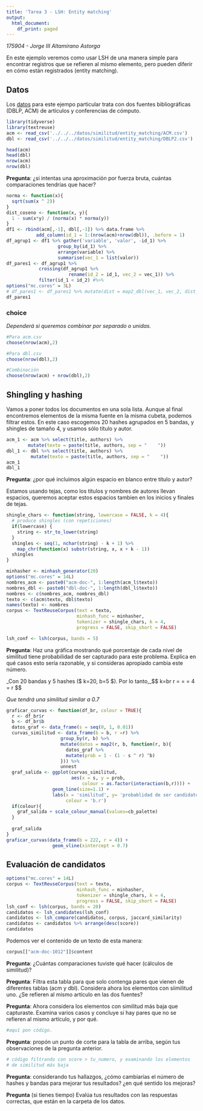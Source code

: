 ```yaml
---
title: 'Tarea 3 - LSH: Entity matching'
output:
  html_document:
    df_print: paged
---
```


_175904 - Jorge III Altamirano Astorga_


En este ejemplo veremos como usar LSH de una manera simple para encontrar registros que se refieren al mismo elemento, pero pueden diferir en cómo están registrados (entity matching).

## Datos

Los [datos](https://dbs.uni-leipzig.de/de/research/projects/object_matching/fever/benchmark_datasets_for_entity_resolution) para este ejempo particular trata con dos fuentes bibliográficas (DBLP, ACM)
de artículos y conferencias de cómputo. 


```r
library(tidyverse)
library(textreuse)
acm <- read_csv('../../../datos/similitud/entity_matching/ACM.csv')
dbl <- read_csv('../../../datos/similitud/entity_matching/DBLP2.csv')
```

```r
head(acm)
head(dbl)
nrow(acm)
nrow(dbl)
```

**Pregunta**: ¿si intentas una aproximación por fuerza bruta, cuántas comparaciones
tendrías que hacer?

```r
norma <- function(x){
  sqrt(sum(x ^ 2))
}
dist_coseno <- function(x, y){
  1 - sum(x*y) / (norma(x) * norma(y))
}
df1 <- rbind(acm[,-1], dbl[,-1]) %>% data.frame %>%
           add_column(id_1 = 1:(nrow(acm)+nrow(dbl)), .before = 1)
df_agrup1 <- df1 %>% gather('variable', 'valor', -id_1) %>%
                   group_by(id_1) %>%
                   arrange(variable) %>%
                   summarise(vec_1 = list(valor))
df_pares1 <- df_agrup1 %>% 
            crossing(df_agrup1 %>% 
                       rename(id_2 = id_1, vec_2 = vec_1)) %>%
            filter(id_1 < id_2) #%>%
options("mc.cores" = 3L)
# df_pares1 <- df_pares1 %>% mutate(dist = map2_dbl(vec_1, vec_2, dist_coseno))
df_pares1
```

### choice

_Dependerá si queremos combinar por separado o unidas._


```r
#Para acm.csv
choose(nrow(acm),2)

#Para dbl.csv
choose(nrow(dbl),2)

#Combinación
choose(nrow(acm) + nrow(dbl),2)
```


## Shingling y hashing

Vamos a poner todos los documentos en una sola lista. Aunque al final
encontremos elementos de la misma fuente en la misma cubeta, podemos
filtrar estos. En este caso escogemos 20 hashes agrupados en 5 bandas, y 
shingles de tamaño 4, y usamos sólo título y autor.

```r
acm_1 <- acm %>% select(title, authors) %>% 
        mutate(texto = paste(title, authors, sep = "    "))
dbl_1 <- dbl %>% select(title, authors) %>% 
         mutate(texto = paste(title, authors, sep = "    "))
acm_1
dbl_1
```

**Pregunta**: ¿por qué incluimos algún espacio en blanco entre título y autor?

Estamos usando tejas, como los titulos y nombres de autores llevan espacios, queremos aceptar estos espacios tambien en los inicios y finales de tejas.


```r
shingle_chars <- function(string, lowercase = FALSE, k = 4){
  # produce shingles (con repeticiones)
  if(lowercase) {
    string <- str_to_lower(string)
  }
  shingles <- seq(1, nchar(string) - k + 1) %>%
    map_chr(function(x) substr(string, x, x + k - 1))
  shingles
}

minhasher <- minhash_generator(20)
options("mc.cores" = 14L)
nombres_acm <- paste0("acm-doc-", 1:length(acm_l$texto))
nombres_dbl <- paste0("dbl-doc-", 1:length(dbl_l$texto))
nombres <- c(nombres_acm, nombres_dbl)
texto <- c(acm$texto, dbl$texto)
names(texto) <- nombres
corpus <- TextReuseCorpus(text = texto,
                          minhash_func = minhasher,
                          tokenizer = shingle_chars, k = 4,
                          progress = FALSE, skip_short = FALSE)

lsh_conf <- lsh(corpus, bands = 5) 
```


**Pregunta**: Haz una gráfica mostrando qué porcentaje de cada nivel
de similitud tiene probabilidad de ser capturado para este problema.
Explica en qué casos esto sería razonable, y si consideras apropiado
cambia este número.

_Con 20 bandas y 5 hashes ($ k=20, b=5 $). Por lo tanto,_
$$
k=br \rightarrow r =  \frac{k}{b} = \frac {20}{5} = 4 = r
$$

_Que tendrá una similitud similar a 0.7_

```r
graficar_curvas <- function(df_br, colour = TRUE){
  r <- df_br$r
  b <- df_br$b
  datos_graf <- data_frame(s = seq(0, 1, 0.01))
  curvas_similitud <- data_frame(b = b, r =r) %>%
                    group_by(r, b) %>%
                    mutate(datos = map2(r, b, function(r, b){
                      datos_graf %>% 
                      mutate(prob = 1 - (1 - s ^ r) ^b)
                    })) %>%
                    unnest
  graf_salida <- ggplot(curvas_similitud, 
                        aes(x = s, y = prob, 
                            colour = as.factor(interaction(b,r)))) +
                 geom_line(size=1.1) + 
                 labs(x = 'similitud', y= 'probablidad de ser candidato',
                      colour = 'b.r') 
  if(colour){
    graf_salida + scale_colour_manual(values=cb_palette)
  }
                 
  graf_salida
}
graficar_curvas(data_frame(b = 222, r = 4)) + 
                 geom_vline(xintercept = 0.7)
```


## Evaluación de candidatos

```r
options("mc.cores" = 14L)
corpus <- TextReuseCorpus(text = texto,
                          minhash_func = minhasher,
                          tokenizer = shingle_chars, k = 4,
                          progress = FALSE, skip_short = FALSE)
lsh_conf <- lsh(corpus, bands = 20)
candidatos <- lsh_candidates(lsh_conf)
candidatos <- lsh_compare(candidatos, corpus, jaccard_similarity)
candidatos <- candidatos %>% arrange(desc(score))
candidatos
```

Podemos ver el contenido de un texto de esta manera:

```r
corpus[["acm-doc-1012"]]$content
```


**Pregunta**: ¿Cuántas comparaciones tuviste qué hacer (cálculos de similitud)?

**Pregunta**:  Filtra esta tabla para que
solo contenga pares que vienen de diferentes tablas (acm y dbl).
Considera ahora los elementos con siimilitud uno. ¿Se refieren al
mismo artículo en las dos fuentes? 

**Pregunta**: Ahora considera los elementos 
con similitud más baja que capturaste. Examina varios casos y concluye
si hay pares que no se refieren al mismo artículo, y por qué.

```r
#aquí pon código.
```

**Pregunta**: propón un punto de corte para la tabla de arriba, según tus
observaciones de la pregunta anterior.

```r
# código filtrando con score > tu_numero, y examinando los elementos
# de similitud más baja
```

**Pregunta**: considerando tus hallazgos, ¿cómo cambiarías el número
de hashes y bandas para mejorar tus resultados? ¿en qué sentido los mejoras?


**Pregunta** (si tienes tiempo) Evalúa tus resultados con las respuestas
correctas, que están en la carpeta de los datos.